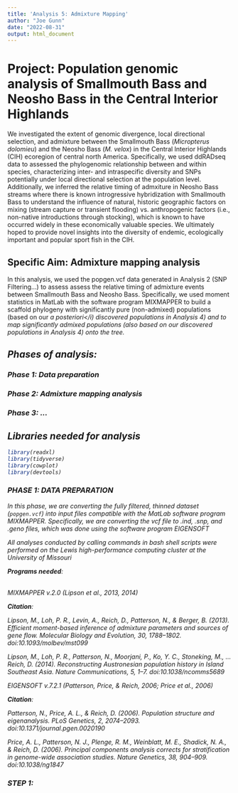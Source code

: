 ```yaml
---
title: 'Analysis 5: Admixture Mapping'
author: "Joe Gunn"
date: "2022-08-31"
output: html_document
---
```


# Project: Population genomic analysis of Smallmouth Bass and Neosho Bass in the Central Interior Highlands
We investigated the extent of genomic divergence, local directional selection, and admixture between the Smallmouth Bass (<i>Micropterus dolomieu</i>) and the Neosho Bass (<i>M. velox</i>) in the Central Interior Highlands (CIH) ecoregion of central north America. Specifically, we used ddRADseq data to assessed the phylogenomic relationship between and within species, characterizing inter- and intraspecific diversity and SNPs potentially under local directional selection at the population level. Additionally, we inferred the relative timing of admxiture in Neosho Bass streams where there is known introgressive hybridization with Smallmouth Bass to understand the influence of natural, historic geographic factors on mixing (stream capture or transient flooding) vs. anthropogenic factors (i.e., non-native introductions through stocking), which is known to have occurred widely in these economically valuable species. We ultimately hoped to provide novel insights into the diversity of endemic, ecologically important and popular sport fish in the CIH.

## Specific Aim: Admixture mapping analysis
In this analysis, we used the popgen.vcf data generated in Analysis 2 (SNP Filtering...) to assess assess the relative timing of admixture events between Smallmouth Bass and Neosho Bass. Specifically, we used moment statistics in MatLab with the software program MIXMAPPER to build a scaffold phylogeny with significantly pure (non-admixed) populations (based on our <i>a posteriori</i) discovered populations in Analysis 4) and to map significantly admixed populations (also based on our discovered populations in Analysis 4) onto the tree. 

## Phases of analysis:
### Phase 1: Data preparation
### Phase 2: Admixture mapping analysis
### Phase 3: ...

## Libraries needed for analysis
```r
library(readxl)
library(tidyverse)
library(cowplot)
library(devtools)
```

### PHASE 1: DATA PREPARATION
In this phase, we are converting the fully filtered, thinned dataset (`popgen.vcf`) into input files compatible with the MatLab software program MIXMAPPER. Specifically, we are converting the vcf file to .ind, .snp, and .geno files, which was done using the software program EIGENSOFT

All analyses conducted by calling commands in bash shell scripts were performed on the Lewis high-performance computing cluster at the University of Missouri <br>

<b>Programs needed</b>: <br><br>

MIXMAPPER v.2.0 (Lipson et al., 2013, 2014) <br>

<b>Citation</b>:<br>

Lipson, M., Loh, P. R., Levin, A., Reich, D., Patterson, N., & Berger, B. (2013). Efficient moment-based inference of admixture parameters and sources of gene flow. Molecular Biology and Evolution, 30, 1788–1802. doi:10.1093/molbev/mst099

Lipson, M., Loh, P. R., Patterson, N., Moorjani, P., Ko, Y. C., Stoneking, M., … Reich, D. (2014). Reconstructing Austronesian population history in Island Southeast Asia. Nature Communications, 5, 1–7. doi:10.1038/ncomms5689


EIGENSOFT v.7.2.1 (Patterson, Price, & Reich, 2006; Price et al., 2006) <br>

<b>Citation</b>:<br>

Patterson, N., Price, A. L., & Reich, D. (2006). Population structure and eigenanalysis. PLoS Genetics, 2, 2074–2093. doi:10.1371/journal.pgen.0020190

Price, A. L., Patterson, N. J., Plenge, R. M., Weinblatt, M. E., Shadick, N. A., & Reich, D. (2006). Principal components analysis corrects for stratification in genome-wide association studies. Nature Genetics, 38, 904–909. doi:10.1038/ng1847

### STEP 1:

